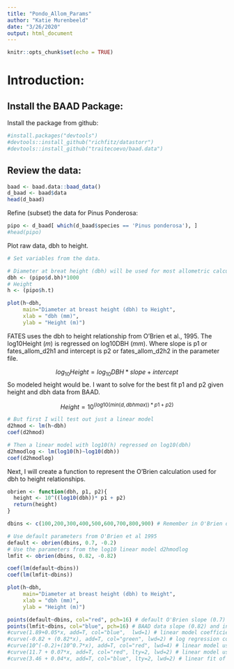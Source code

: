 ```yaml
---
title: "Pondo_Allom_Params"
author: "Katie Murenbeeld"
date: "3/26/2020"
output: html_document
---
```


```r
knitr::opts_chunk$set(echo = TRUE)
```

# Introduction:

## Install the BAAD Package:

Install the package from github:

```r
#install.packages("devtools")
#devtools::install_github("richfitz/datastorr")
#devtools::install_github("traitecoevo/baad.data")
```

## Review the data:



```r
baad <- baad.data::baad_data()
d_baad <- baad$data
head(d_baad)
```

Refine (subset) the data for Pinus Ponderosa:

```r
pipo <- d_baad[ which(d_baad$species == 'Pinus ponderosa'), ]
#head(pipo)

```

Plot raw data, dbh to height.

```r
# Set variables from the data. 

# Diameter at breat height (dbh) will be used for most allometric calculations
dbh <- (pipo$d.bh)*1000
# Height
h <- (pipo$h.t)

plot(h~dbh,
     main="Diameter at breast height (dbh) to Height",
     xlab = "dbh (mm)",
     ylab = "Height (m)")
```

FATES uses the dbh to height relationship from O'Brien et al., 1995. The log10Height (*m*) is regressed on log10DBH (*mm*). 
Where slope is p1 or fates_allom_d2h1 and intercept is p2  or fates_allom_d2h2 in the parameter file.

$$ log_{10}Height = log_{10}DBH*slope + intercept $$
So modeled height would be. I want to solve for the best fit p1 and p2 given height and dbh data from BAAD.

$$ Height = 10^{(log10(min(d,dbhmax))*p1 + p2)} $$

```r
# But first I will test out just a linear model
d2hmod <- lm(h~dbh)
coef(d2hmod)

# Then a linear model with log10(h) regressed on log10(dbh)
d2hmodlog <- lm(log10(h)~log10(dbh))
coef(d2hmodlog)
```

Next, I will create a function to represent the O'Brien calculation used for dbh to height relationships.

```r
obrien <- function(dbh, p1, p2){
  height <- 10^((log10(dbh))* p1 + p2)
  return(height)
}

dbins <- c(100,200,300,400,500,600,700,800,900) # Remember in O'Brien dbh is in mm. 

# Use default parameters from O'Brien et al 1995
default <- obrien(dbins, 0.7, -0.2)
# Use the parameters from the log10 linear model d2hmodlog
lmfit <- obrien(dbins, 0.82, -0.82)

coef(lm(default~dbins))
coef(lm(lmfit~dbins))

plot(h~dbh,
     main="Diameter at breast height (dbh) to Height",
     xlab = "dbh (mm)",
     ylab = "Height (m)")

points(default~dbins, col="red", pch=16) # default O'Brien slope (0.7) and intercept (-0.2)
points(lmfit~dbins, col="blue", pch=16) # BAAD data slope (0.82) and intercept (-0.82)
#curve(1.89+0.05*x, add=T, col="blue",  lwd=1) # linear model coefficients 
#curve(-0.82 + (0.82*x), add=T, col="green", lwd=2) # log regression coefficients from d2hmodlog
#curve(10^(-0.2)+(10^0.7*x), add=T, col="red", lwd=4) # linear model using default coefficients from O'Brien et al 1995
#curve(11.7 + 0.07*x, add=T, col="red", lty=2, lwd=2) # linear model using default coefficients from O'Brien et al 1995
#curve(3.46 + 0.04*x, add=T, col="blue", lty=2, lwd=2) # linear fit of slope and intercept to points modeled from (d2hmodlog)

```

